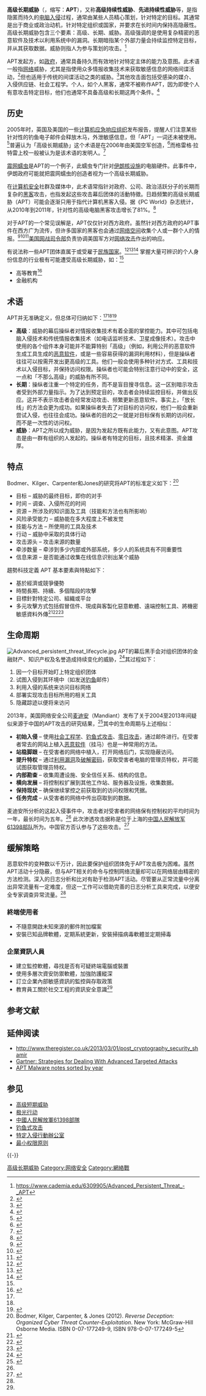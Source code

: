 {{Prose|time=2020-06-16T20:56:40+00:00}}
'''高级长期威胁'''（{{lang-en|advanced persistent threat}}，缩写：'''APT'''），又称'''高级持续性威胁'''、'''先进持续性威胁'''等，是指隐匿而持久的[[黑客_(计算机安全)|电脑入侵]]过程，通常由某些人员精心策划，针对特定的目标。其通常是出于商业或政治动机，针对特定组织或国家，并要求在长时间内保持高隐蔽性。高级长期威胁包含三个要素：高级、长期、威胁。高级强调的是使用复杂精密的恶意软件及技术以利用系统中的漏洞。长期暗指某个外部力量会持续监控特定目标，并从其获取数据。威胁则指人为参与策划的攻击。<ref name="academia.edu">https://www.cademia.edu/6309905/Advanced_Persistent_Threat_-_APT{{dead link|date=2018年5月 |bot=InternetArchiveBot |fix-attempted=yes }}</ref>

APT发起方，如[[政府|政府]]，通常具备持久而有效地针对特定主体的能力及意图。此术语一般指[[互联网|网络]]威胁，尤其是指使用众多情报收集技术来获取敏感信息的网络间谍活动，<ref name="Dell SecureWorks">{{cite web|title=Anatomy of an Advanced Persistent Threat (APT)|url=http://go.secureworks.com/advancedthreats|publisher=Dell SecureWorks|accessdate=2012-05-21|archive-date=2012-07-12|archive-url=https://web.archive.org/web/20120712132139/http://go.secureworks.com/advancedthreats|dead-url=no}}</ref>但也适用于传统的间谍活动之类的威胁。<ref name="Command Five Pty Ltd">{{cite web|title=Are you being targeted by an Advanced Persistent Threat?|url=http://www.commandfive.com/apt.html|publisher=Command Five Pty Ltd|accessdate=2011-03-31|deadurl=yes|archiveurl=https://web.archive.org/web/20110406182451/http://www.commandfive.com/apt.html|archivedate=2011年4月6日|df=}}</ref>其他攻击面包括受感染的媒介、入侵供应链、社会工程学。个人，如个人黑客，通常不被称作APT，因为即使个人有意攻击特定目标，他们也通常不具备高级和长期这两个条件。<ref name="commandfive.com">{{cite web|title=The changing threat environment ...|url=http://www.commandfive.com/threats.html|publisher=Command Five Pty Ltd|accessdate=2011-03-31|archive-date=2012-07-24|archive-url=https://archive.is/20120724104653/http://www.commandfive.com/threats.html|dead-url=yes}}</ref>

==历史==
2005年时，英国及美国的一些[[计算机应急响应小组|计算机应急响应组织]]发布报告，提醒人们注意某些针对性的钓鱼电子邮件会释放木马，外泄敏感信息，但「APT」一词还未被使用。<ref>{{cite web | url=http://www.lockheedmartin.com/content/dam/lockheed/data/corporate/documents/LM-White-Paper-Intel-Driven-Defense.pdf | title=Intelligence-Driven Computer Network Defense Informed by Analysis of Adversary Campaigns and Intrusion Kill Chains | publisher=Lockheed Martin Corporation Abstract | accessdate=March 13, 2013 | author=Eric M. Hutchins, Michael J. Clopperty, Rohan M. Amin, Ph.D. | archive-date=2015-02-05 | archive-url=https://web.archive.org/web/20150205103000/http://www.lockheedmartin.com/content/dam/lockheed/data/corporate/documents/LM-White-Paper-Intel-Driven-Defense.pdf | dead-url=no }}</ref>普遍认为「高级长期威胁」这个术语是在2006年由美国空军创造，<ref>{{cite web|title=Assessing Outbound Traffic to Uncover Advanced Persistent Threat|url=http://www.sans.edu/student-files/projects/JWP-Binde-McRee-OConnor.pdf|publisher=SANS Technology Institute|accessdate=2013-04-14|archive-date=2013-02-24|archive-url=https://web.archive.org/web/20130224142242/http://www.sans.edu/student-files/projects/JWP-Binde-McRee-OConnor.pdf|dead-url=no}}</ref>而格雷格·拉特雷上校一般被认为是该术语的发明人。<ref>{{cite web|title=Introducing Forrester's Cyber Threat Intelligence Research|url=http://blogs.forrester.com/rick_holland/13-02-14-introducing_forresters_cyber_threat_intelligence_research|publisher=Forrester Research|accessdate=2014-04-14|deadurl=yes|archiveurl=https://web.archive.org/web/20140415054512/http://blogs.forrester.com/rick_holland/13-02-14-introducing_forresters_cyber_threat_intelligence_research|archivedate=2014-04-15}}</ref>

[[震网|震网]][[电脑蠕虫|蠕虫]]是APT的一个例子，此蠕虫专门针对[[伊朗核问题|伊朗核设施]]的电脑硬件。此事件中，伊朗政府可能就把震网蠕虫的创造者视为一个高级长期威胁。

在[[计算机安全|计算机安全]]社群及媒体中，此术语常指针对政府、公司、政治活跃分子的长期而复杂的[[黑客|黑客]]攻击，也指发起这些攻击幕后团体的活動特徵。日趋频繁的高级长期威胁（APT）可能会逐渐只用于指代计算机黑客入侵。据《PC World》杂志统计，从2010年到2011年，针对性的高级电脑黑客攻击增长了81%。<ref>{{cite web|last=Olavsrud|first=Thor|title=Targeted Attacks Increased, Became More Diverse in 2011|url=http://www.pcworld.com/printable/article/id,254730/printable.html|publisher=PCWorld|accessdate=2015-01-22|archive-date=2019-04-10|archive-url=https://web.archive.org/web/20190410174514/https://www.pcworld.com/printable/article/id,254730/printable.html|dead-url=no}}</ref>

对于APT的一个常见误解{{Who|date=May 2011}}是，APT仅仅针对西方政府。虽然针对西方政府的APT事件在西方广为流传，但许多国家的黑客也会通过[[网络空间|网络空间]]收集个人或一群个人的情报。<ref>{{cite web|title=An Evolving Crisis|url=http://www.businessweek.com/magazine/content/08_16/b4080032220668.htm|publisher=BusinessWeek|date=April 10, 2008|accessdate=2010-01-20|archiveurl=https://web.archive.org/web/20100110120647/http://www.businessweek.com/magazine/content/08_16/b4080032220668.htm|archivedate=2010-01-10|deadurl=no}}</ref><ref>{{cite web|title=The New E-spionage Threat|url=http://www.businessweek.com/magazine/content/08_16/b4080032218430.htm|publisher=BusinessWeek|date=April 10, 2008|accessdate=2011-03-19|archiveurl=https://web.archive.org/web/20110418080952/http://www.businessweek.com/magazine/content/08_16/b4080032218430.htm|archivedate=2011-04-18|deadurl=no}}</ref><ref>{{cite web|title=Google Under Attack: The High Cost of Doing Business in China|url=http://www.spiegel.de/international/world/0,1518,672742,00.html|publisher=Der Spiegel|date=2010-01-19|accessdate=2010-01-20|archiveurl=https://web.archive.org/web/20100121005238/http://www.spiegel.de/international/world/0,1518,672742,00.html|archivedate=2010-01-21|deadurl=no}}</ref>[[美国网战司令部|美国网战司令部]]负责协调美国军方对[[网络攻击|网络攻击]]作出的响应。

有说法称一些APT团体直属于或受雇于[[民族国家|民族国家]]。<ref>{{cite web|title=Under Cyberthreat: Defense Contractors|url=http://www.businessweek.com/technology/content/jul2009/tc2009076_873512.htm|publisher=BusinessWeek|date=July 6, 2009|accessdate=2010-01-20|archiveurl=https://web.archive.org/web/20100111174243/http://www.businessweek.com/technology/content/jul2009/tc2009076_873512.htm|archivedate=2010-01-11|deadurl=no}}</ref><ref>{{cite web|title=Understanding the Advanced Persistent Threat|url=http://tominfosec.blogspot.com/2010/02/understanding-apt.html|publisher=Tom Parker|date=February 4, 2010|accessdate=2010-02-04|archive-date=2010-02-18|archive-url=https://web.archive.org/web/20100218143530/http://tominfosec.blogspot.com/2010/02/understanding-apt.html|dead-url=no}}</ref><ref>{{cite web|title=Advanced Persistent Threat (or Informationized Force Operations)|url=http://www.usenix.org/event/lisa09/tech/slides/daly.pdf|publisher=Usenix, Michael K. Daly|date=November 4, 2009|accessdate=2009-11-04|archive-date=2011-05-13|archive-url=https://web.archive.org/web/20110513204134/http://www.usenix.org/event/lisa09/tech/slides/daly.pdf|dead-url=no}}</ref>
掌握大量可辨识的个人身份信息的行业极有可能遭受高级长期威胁，如：<ref name="Dell SecureWorks"/>

*高等教育<ref>{{cite web|last=Ingerman|first=Bret|title=Top-Ten IT Issues, 2011|url=http://www.educause.edu/ero/article/top-ten-it-issues-2011|publisher=Educause Review|accessdate=2015-01-22|archive-date=2015-04-07|archive-url=https://web.archive.org/web/20150407205021/http://www.educause.edu/ero/article/top-ten-it-issues-2011|dead-url=no}}</ref>
*金融机构

== 术语 ==
APT并无准确定义，但总体可归纳如下：<ref name="Command Five Pty Ltd" /><ref name="commandfive.com" /><ref>{{cite web|title=What's an APT? A Brief Definition|url=https://www.damballa.com/knowledge/advanced-persistent-threats.php|accessdate=2010-01-20|date=January 20, 2010|publisher=Damballa|archiveurl=https://web.archive.org/web/20100211122715/http://www.damballa.com/solutions/advanced-persistent-threats.php|archivedate=2010-02-11|deadurl=yes}}</ref>
*'''高级'''：威胁的幕后操纵者对情报收集技术有着全面的掌控能力。其中可包括电脑入侵技术和传统情报收集技术（如电话监听技术、卫星成像技术）。攻击中使用的各个组件本身可能并不能算特别「高级」（例如，利用公开的恶意软件生成工具生成的[[恶意软件|恶意软件]]，或是一些容易获得的漏洞利用材料），但是操纵者往往可以按需开发出更高级的工具。他们一般会使用多种针对方式、工具和技术以入侵目标，并保持访问权限。操纵者也可能会特别注意行动中的安全，这一点和「不那么高级」的威胁有所不同。
*'''长期'''：操纵者注重一个特定的任务，而不是盲目搜寻信息。这一区别暗示攻击者受到外部力量指示。为了达到预定目的，攻击者会持续监控目标，并做出反应。这并不表示攻击者会经常发动攻击、频繁更新恶意软件。事实上，「放长线」的方法会更为成功。如果操纵者失去了对目标的访问权，他们一般会重新尝试入侵，也往往会成功。操纵者的目的之一就是对目标保有长期的访问权，而不是一次性的访问权。
*'''威胁'''：APT之所以成为威胁，是因为发起方既有此能力，又有此意图。APT攻击是由一群有组织的人发起的。操纵者有特定的目标，且技术精湛、资金雄厚。

== 特点 ==
Bodmer、Kilger、Carpenter和Jones的研究将APT的标准定义如下：<ref>Bodmer, Kilger, Carpenter, & Jones (2012). ''Reverse Deception: Organized Cyber Threat Counter-Exploitation''. New York: McGraw-Hill Osborne Media. ISBN 0-07-177249-9, ISBN 978-0-07-177249-5</ref>
* 目标 – 威胁的最终目标，即你的对手
* 时间 – 调查、入侵所花的时间
* 资源 – 所涉及的知识面及工具（技能和方法也有所影响）
* 风险承受能力 – 威胁能在多大程度上不被发觉
* 技能与方法 – 所使用的工具及技术
* 行动 – 威胁中采取的具体行动
* 攻击源头 – 攻击来源的数量
* 牵涉数量 – 牵涉到多少内部或外部系统，多少人的系统具有不同重要性
* 信息来源 – 是否能通过收集在线信息识别出某个威胁

趨勢科技定義 APT 基本要素與特點如下：
* 基於經濟或競爭優勢
* 時間長期、持續、多個階段的攻擊
* 目標針對特定公司、組織或平台
* 多元攻擊方式包括假冒信件、現成與客製化惡意軟體、遠端控制工具、將機密敏感資料外傳<ref name = "什麼是 APT進階持續性威脅 (Advanced Persistent Threat, APT)？_2011">{{cite web | title = 什麼是 APT進階持續性威脅 (Advanced Persistent Threat, APT)？ | url = https://blog.trendmicro.com.tw/?p=123 | publisher = 資安趨勢部落格 | author = Trend Labs 趨勢科技全球技術支援與研發中心 | language = zh-tw | date = 2011-09-13 | accessdate = 2019-03-09 | archive-date = 2020-05-16 | archive-url = https://web.archive.org/web/20200516110215/https://blog.trendmicro.com.tw/?p=123 | dead-url = no }}</ref><ref name = "認識 APT-進階持續性滲透攻擊 (Advanced Persistent Threat, APT)_2012">{{cite web | title = 認識 APT-進階持續性滲透攻擊 (Advanced Persistent Threat, APT) | url = https://blog.trendmicro.com.tw/?p=986 | publisher = 資安趨勢部落格 | author = Trend Labs 趨勢科技全球技術支援與研發中心 | language = zh-tw | date = 2012-03-07 | accessdate = 2019-03-09 | archive-date = 2012-11-14 | archive-url = https://web.archive.org/web/20121114125741/http://blog.trendmicro.com.tw/?p=986 | dead-url = no }}</ref><ref name = "淺談APT進階持續性威脅 (Advanced Persistent Threat, APT)~含中文社交工程郵件案例_2012">{{cite web | title = 淺談APT進階持續性威脅 (Advanced Persistent Threat, APT)~含中文社交工程郵件案例 | url = https://blog.trendmicro.com.tw/?p=2566 | publisher = 資安趨勢部落格 | author = Trend Labs 趨勢科技全球技術支援與研發中心 | language = zh-tw | date = 2012-09-19 | accessdate = 2019-03-09 | archive-date = 2013-07-09 | archive-url = https://web.archive.org/web/20130709122909/http://blog.trendmicro.com.tw/?p=2566 | dead-url = no }}</ref>

== 生命周期 ==
[[File:Advanced_persistent_threat_lifecycle.jpg|right]]
APT的幕后黑手会对组织团体的金融财产、知识产权及名誉造成持续变化的威胁，<ref>{{cite web|title=Advanced Persistent Threats: Higher Education Security Risks|url=http://www.secureworks.com/resources/articles/featured_articles/20120709-hcr/|publisher=Dell SecureWorks|accessdate=2012-09-15|deadurl=yes|archiveurl=https://web.archive.org/web/20150924100006/http://www.secureworks.com/resources/articles/featured_articles/20120709-hcr/|archivedate=2015-09-24}}</ref>其过程如下：
# 因一个目标开始盯上特定组织团体
# 试图入侵到其环境中（如发送[[钓鱼式攻击|钓鱼]]邮件）
# 利用入侵的系统来访问目标网络
# 部署实现攻击目标所用的相关工具
# 隐藏踪迹以便将来访问

2013年，美国网络安全公司[[美國麥迪安網路安全公司|麦迪安]]（Mandiant）发布了关于2004至2013年间疑似来源于中国的APT攻击的研究结果，<ref name="mandiant">{{cite web |url=http://intelreport.mandiant.com/ |title=APT1: Exposing One of China's Cyber Espionage Units |year=2013 |publisher=Mandiant |accessdate=2015-01-22 |archive-date=2015-02-02 |archive-url=https://web.archive.org/web/20150202015751/http://intelreport.mandiant.com/ |dead-url=no }}</ref>其中的生命周期与上述相似：
* '''初始入侵''' – 使用[[社会工程学|社会工程学]]、[[钓鱼式攻击|钓鱼式攻击]]、[[0day攻击|零日攻击]]，通过邮件进行。在受害者常去的网站上植入[[恶意软件|恶意软件]]（挂马）也是一种常用的方法。
* '''站稳脚跟''' – 在受害者的网络中植入{{Link-en|远程访问工具|Remote Access Tool}}，打开网络后门，实现隐蔽访问。
* '''提升特权''' – 通过[[Exploit|利用漏洞]]及[[破解密码|破解密码]]，获取受害者电脑的管理员特权，并可能试图获取{{Link-en|Windows域|Windows domain}}管理员特权。
* '''内部勘查''' – 收集周遭设施、安全信任关系、{{Link-en|Windows域|Windows domain|域}}结构的信息。
* '''横向发展''' – 将控制权扩展到其他工作站、服务器及设施，收集数据。
* '''保持现状''' – 确保继续掌控之前获取到的访问权限和凭据。
* '''任务完成''' – 从受害者的网络中传出窃取到的数据。

麦迪安所分析的这起入侵事件中，攻击者对受害者的网络保有控制权的平均时间为一年，最长时间为五年。<ref name="mandiant" /> 此次渗透攻击据称是位于上海的[[中国人民解放军61398部队|中国人民解放军61398部队]]所为。中国官方否认参与了这些攻击。<ref>{{cite web |url=http://www.reuters.com/article/2013/02/20/us-china-hacking-idUSBRE91I06120130220 |title=China says U.S. hacking accusations lack technical proof |year=2013 |publisher=Reuters |accessdate=2015-01-22 |archive-date=2014-12-30 |archive-url=https://web.archive.org/web/20141230223404/http://www.reuters.com/article/2013/02/20/us-china-hacking-idUSBRE91I06120130220 |dead-url=no }}</ref>

== 缓解策略 ==
恶意软件的变种数以千万计，因此要保护组织团体免于APT攻击极为困难。虽然APT活动十分隐蔽，但与APT相关的命令与控制网络流量却可以在网络层由精密的方法检测。深入的日志分析和比对有助于检测APT活动。尽管要从正常流量中分离出异常流量有一定难度，但这一工作可以借助完善的日志分析工具来完成，以便安全专家调查异常流量。<ref name="academia.edu"/>

=== 終端使用者 ===
* 不隨意開啟未知來源的郵件附加檔案
* 安裝已知品牌軟體，定期系統更新，安裝掃描病毒軟體並定期掃毒

=== 企業資訊人員 ===
* 建立監控軟體，尋找是否有可疑終端電腦或裝置
* 使用多層次資安防禦軟體，加強防護縱深
* 訂立企業內部敏感資訊的監控與存取政策
* 教育員工關於社交工程的資訊安全意識<ref name = "認識 APT-進階持續性滲透攻擊 (Advanced Persistent Threat, APT)_2012" />

== 参考文献 ==
{{Reflist|33em}}

== 延伸阅读 ==
* http://www.theregister.co.uk/2013/03/01/post_cryptography_security_shamir {{Wayback|url=http://www.theregister.co.uk/2013/03/01/post_cryptography_security_shamir |date=20140812091001 }}
* [https://www.gartner.com/doc/2508415 Gartner: Strategies for Dealing With Advanced Targeted Attacks] {{Wayback|url=https://www.gartner.com/doc/2508415 |date=20140201173928 }}
* [https://github.com/kbandla/aptnotes/ APT Malware notes sorted by year] {{Wayback|url=https://github.com/kbandla/aptnotes/ |date=20141017143607 }}

== 参见 ==
{{Portal box|互联网}}
* [[高级短期威胁|高级短期威胁]]
* [[极光行动|极光行动]]
* [[中國人民解放軍61398部隊|中國人民解放軍61398部隊]]
* [[钓鱼式攻击|钓鱼式攻击]]
* [[特定入侵行動辦公室|特定入侵行動辦公室]]
* [[最小权限原则|最小权限原则]]

{{-}}
{{Hacking}}

[[Category:高级长期威胁|]]
[[Category:网络安全|Category:网络安全]]
[[Category:網絡戰|Category:網絡戰]]